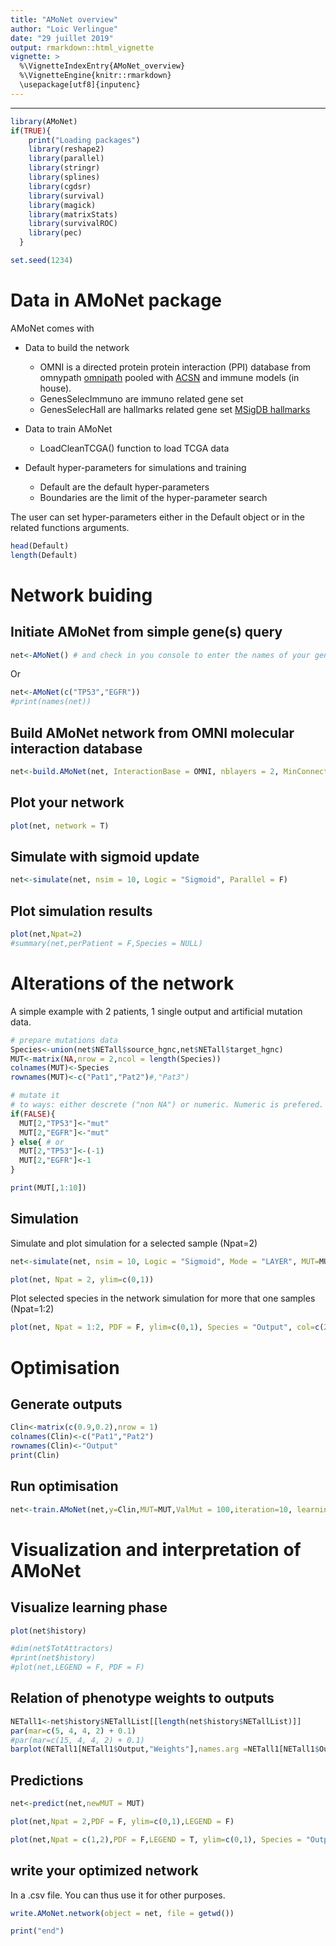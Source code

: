 ```yaml
---
title: "AMoNet overview"
author: "Loic Verlingue"
date: "29 juillet 2019"
output: rmarkdown::html_vignette
vignette: >
  %\VignetteIndexEntry{AMoNet_overview}
  %\VignetteEngine{knitr::rmarkdown}
  \usepackage[utf8]{inputenc}
---
```


---
```r
library(AMoNet)
if(TRUE){
    print("Loading packages")
    library(reshape2)
    library(parallel)
    library(stringr)
    library(splines)
    library(cgdsr)
    library(survival)
    library(magick)
    library(matrixStats)
    library(survivalROC)
    library(pec)
  }

set.seed(1234)

```


# Data in AMoNet package
AMoNet comes with 

  * Data to build the network

    + OMNI is a directed protein protein interaction (PPI) database from omnypath [omnipath](http://omnipathdb.org/) pooled with [ACSN](https://acsn.curie.fr/ACSN2/ACSN2.html) and immune models (in house).
    + GenesSelecImmuno are immuno related gene set
    + GenesSelecHall are hallmarks related gene set [MSigDB hallmarks](http://software.broadinstitute.org/gsea/msigdb/)
  
  * Data to train AMoNet
    + LoadCleanTCGA() function to load TCGA data

  * Default hyper-parameters for simulations and training
    + Default are the default hyper-parameters
    + Boundaries are the limit of the hyper-parameter search

The user can set hyper-parameters either in the Default object or in the related functions arguments.

```r
head(Default)
length(Default)
```


# Network buiding
## Initiate AMoNet from simple gene(s) query

```r
net<-AMoNet() # and check in you console to enter the names of your genes
```

Or
```r
net<-AMoNet(c("TP53","EGFR"))
#print(names(net))
```


## Build AMoNet network from OMNI molecular interaction database
```r
net<-build.AMoNet(net, InteractionBase = OMNI, nblayers = 2, MinConnect = 4, RestrictedBuilding = T, MeanWinit = 0.01, SdWinit = 0.01, Phenotypes = GenesSelecHall, MECA=names_MECA, RestrictedBase = T, Interval = 1, Optimizer = "Adam", KeepPhenotypes=T, no_cores = 1, NameProj = "MyAMoNet")
```


## Plot your network
```r
plot(net, network = T)
```

## Simulate with sigmoid update
```r
net<-simulate(net, nsim = 10, Logic = "Sigmoid", Parallel = F)
```

## Plot simulation results
```r
plot(net,Npat=2)
#summary(net,perPatient = F,Species = NULL)

```


# Alterations of the network
A simple example with 2 patients,  1 single output and artificial mutation data.
```r
# prepare mutations data
Species<-union(net$NETall$source_hgnc,net$NETall$target_hgnc)
MUT<-matrix(NA,nrow = 2,ncol = length(Species))
colnames(MUT)<-Species
rownames(MUT)<-c("Pat1","Pat2")#,"Pat3")

# mutate it
# to ways: either descrete ("non NA") or numeric. Numeric is prefered.
if(FALSE){
  MUT[2,"TP53"]<-"mut"
  MUT[2,"EGFR"]<-"mut"
} else{ # or
  MUT[2,"TP53"]<-(-1)
  MUT[2,"EGFR"]<-1
}

print(MUT[,1:10])
```

## Simulation
Simulate and plot simulation for a selected sample (Npat=2)
```r
net<-simulate(net, nsim = 10, Logic = "Sigmoid", Mode = "LAYER", MUT=MUT, ValMut = 100, Parallel = F)

plot(net, Npat = 2, ylim=c(0,1))
```

Plot selected species in the network simulation for more that one samples (Npat=1:2)
```r
plot(net, Npat = 1:2, PDF = F, ylim=c(0,1), Species = "Output", col=c(2,3))
```


# Optimisation
## Generate outputs
```r
Clin<-matrix(c(0.9,0.2),nrow = 1)
colnames(Clin)<-c("Pat1","Pat2")
rownames(Clin)<-"Output"
print(Clin)
```


## Run optimisation
```r
net<-train.AMoNet(net,y=Clin,MUT=MUT,ValMut = 100,iteration=10, learning_rate=0.04, PDF=F, GIF=F, Visualize=NULL, Parallelize=F, alpha=0, Optimizer=NULL)
```

# Visualization and interpretation of AMoNet
## Visualize learning phase
```r
plot(net$history)

#dim(net$TotAttractors)
#print(net$history)
#plot(net,LEGEND = F, PDF = F)
```

## Relation of phenotype weights to outputs
```r
NETall1<-net$history$NETallList[[length(net$history$NETallList)]]
par(mar=c(5, 4, 4, 2) + 0.1)
#par(mar=c(15, 4, 4, 2) + 0.1)
barplot(NETall1[NETall1$Output,"Weights"],names.arg =NETall1[NETall1$Output,1], las=2, cex.names = 0.5)

```

## Predictions
```r
net<-predict(net,newMUT = MUT)

plot(net,Npat = 2,PDF = F, ylim=c(0,1),LEGEND = F)

plot(net,Npat = c(1,2),PDF = F,LEGEND = T, ylim=c(0,1), Species = "Output", col=c(2,3))
```

## write your optimized network 
In a .csv file. You can thus use it for other purposes.
```r
write.AMoNet.network(object = net, file = getwd())
```


```r
print("end")
```


